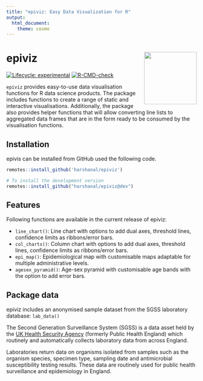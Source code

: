 ```yaml
---
title: "epiviz: Easy Data Visualization for R"
output:
  html_document:
    theme: cosmo
---
```


# epiviz <img src="man/figures/logo.png" align="right" height="139" alt="" />

<!-- badges: start -->
[![Lifecycle: experimental](https://img.shields.io/badge/lifecycle-experimental-orange.svg)](https://lifecycle.r-lib.org/articles/stages.html#experimental)
[![R-CMD-check](https://github.com/harshanal/epiviz/actions/workflows/R-CMD-check.yaml/badge.svg)](https://github.com/harshanal/epiviz/actions/workflows/R-CMD-check.yaml)
<!-- badges: end -->

`epiviz` provides easy-to-use data visualisation functions for R data science products. The package includes functions to create a range of static and interactive visualisations. Additionally, the package also provides helper functions that will allow converting line lists to aggregated data frames that are in the form ready to be consumed by the visualisation functions.

## Installation

epivis can be installed from GitHub used the following code.
```r
remotes::install_github('harshanal/epiviz')

# To install the development version
remotes::install_github("harshanal/epiviz@dev")
``` 

## Features

Following functions are available in the current release of epiviz:

- `line_chart()`: Line chart with options to add dual axes, threshold lines, confidence limits as ribbons/error bars.
- `col_charts()`: Column chart with options to add dual axes, threshold lines, confidence limits as ribbons/error bars.
- `epi_map()`: Epidemiological map with customisable maps adaptable for multiple administrative levels.
- `agesex_pyramid()`: Age-sex pyramid with customisable age bands with the option to add error bars.

## Package data

epiviz includes an anonymised sample dataset from the SGSS laboratory database: `lab_data()`

The Second Generation Surveillance System (SGSS) is a data asset held by the [UK Health Security Agency](https://www.gov.uk/government/publications/securing-our-health-the-uk-health-security-agency/securing-our-health-the-uk-health-security-agency) (formerly Public Health England) which routinely and automatically collects laboratory data from across England.

Laboratories return data on organisms isolated from samples such as the organism species, specimen type, sampling date and antimicrobial susceptibility testing results. These data are routinely used for public health surveillance and epidemiology in England.
